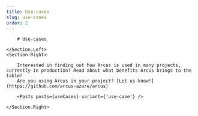 ```yaml
---
title: Use-cases
slug: use-cases
order: 2
---
```


<Section>
    <Section.Left>

        # Use-cases

    </Section.Left>
    <Section.Right>

        Interested in finding out how Arcus is used in many projects, currently in production? Read about what benefits Arcus brings to the table!
        Are you using Arcus in your project? [Let us know!](https://github.com/arcus-azure/arcus)

        <Posts posts={useCases} variant={'use-case'} />

    </Section.Right>

</Section>
